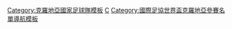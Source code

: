 {{National squad
 | name      = 2006年世界盃足球賽克羅地亞參賽名單
 | bg          = white
 | fg          = #171796
 | bordercolor = red
 | country   = 克罗地亚
 | flag      = Croatia
 | comp link = 2006年世界盃足球賽
 | comp      = 2006年世界盃足球賽
 | p1        = [[斯蒂佩·普莱蒂科萨|-{zh-hans:普莱蒂科萨;zh-hk:柏迪高沙;zh-tw:普萊蒂科薩;}-]]
 | p2        = [[达里奥·斯尔纳|-{zh-hans:斯尔纳;zh-hk:施拿;zh-tw:斯爾納;}-]]
 | p3        = [[约瑟普·希穆尼奇|-{zh-hans:希穆尼奇;zh-hk:施蒙歷;zh-tw:希穆尼奇;}-]]
 | p4        = [[罗伯特·科瓦奇|-{zh-hans:罗伯特·科瓦奇;zh-hk:羅拔·高華;zh-tw:羅伯特·科瓦奇;}-]]
 | p5        = [[伊格尔·图多尔|-{zh-hans:图多尔;zh-hk:杜陀;zh-tw:圖多爾;}-]] 
 | p6        = [[于里察·弗拉涅斯|-{zh-hans:弗拉涅斯;zh-hk:維蘭積斯;zh-tw:弗拉涅斯;}-]] 
 | p7        = [[达里奥·西米奇|-{zh-hans:西米奇;zh-hk:史米;zh-tw:希米奇;}-]] 
 | p8        = [[馬高·巴碧|-{zh-hans:巴比奇;zh-hk:巴碧;zh-tw:巴比奇;}-]]
 | p9        = [[达多·普尔绍|-{zh-hans:普尔绍;zh-hk:柏素;zh-tw:普爾紹;}-]] 
 | p10       = [[尼科·科瓦奇|-{zh-hans:尼科·科瓦奇;zh-hk:尼高·高華;zh-tw:尼科·科瓦奇;}-]] 
 | p11       = [[马里奥·托基奇|-{zh-hans:马里奥·托基奇;zh-hk:托傑;zh-tw:托基奇;}-]]
 | p12       = [[约伊·迪杜利察|-{zh-hans:迪杜利卡;zh-hk:迪杜卡;zh-tw:迪杜利卡;}-]]
 | p13       = [[斯捷潘·托马斯|-{zh-hans:托马斯;zh-hk:湯馬士;zh-tw:托馬斯;}-]] 
 | p14       = [[卢卡·莫德里奇|-{zh-hans:莫德里奇;zh-hk:莫迪歷;zh-mo:摩特歷;zh-tw:莫德里奇;}-]]
 | p15       = [[伊万·莱科|-{zh-hans:伊万·莱科;zh-hk:艾雲·歷高;zh-tw:伊凡·萊科;}-]] 
 | p16       = [[傑爾克·萊科|-{zh-hans:耶尔科·莱科;zh-hk:謝高·歷高;zh-tw:耶爾科·萊科;}-]] 
 | p17       = [[伊万·克拉斯尼奇|-{zh-hans:克拉什尼奇;zh-hk:卡斯歷;zh-tw:克拉什尼奇;}-]]
 | p18       = [[伊维卡·奥利奇|-{zh-hans:奥利奇;zh-hk:奧歷;zh-tw:奧利奇;}-]]
 | p19       = [[尼高·卡蘭積卡|-{zh-hans:尼科·克兰尼察;zh-hk:卡蘭積卡;zh-tw:尼科·克蘭尼察;}-]]
 | p20       = [[安东尼·舍里奇|-{zh-hans:塞里奇;zh-hk:沙歷;zh-tw:塞里奇;}-]] 
 | p21       = [[博什科·巴拉班|-{zh-hans:巴拉班;zh-hk:巴拿班;zh-tw:巴拉班;}-]] 
 | p22       = [[伊万·博什尼亚克|-{zh-hans:博斯尼亚克;zh-hk:保斯查克;zh-tw:博斯尼亞克;}-]] 
 | p23       = [[托米斯拉夫·布蒂纳|-{zh-hans:布蒂纳;zh-hk:畢天拿;zh-tw:布蒂納;}-]]
 | coach     = [[兹拉特科·克拉尼恰尔|-{zh-hans:茨拉科·克兰尼察;zh-hk:茨拉科·卡蘭積卡;zh-tw:茨拉科·克蘭尼察;}-]]
}}<noinclude>
[[Category:克羅地亞國家足球隊模板]]
[[Category:2006年世界杯足球赛参赛名单模板|C]]
[[Category:國際足協世界盃克羅地亞參賽名單導航模板]]
</noinclude>